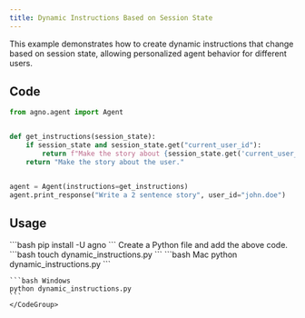```yaml
---
title: Dynamic Instructions Based on Session State
---
```


This example demonstrates how to create dynamic instructions that change based on session state, allowing personalized agent behavior for different users.

## Code

```python cookbook/agents/context_management/dynamic_instructions.py
from agno.agent import Agent


def get_instructions(session_state):
    if session_state and session_state.get("current_user_id"):
        return f"Make the story about {session_state.get('current_user_id')}."
    return "Make the story about the user."


agent = Agent(instructions=get_instructions)
agent.print_response("Write a 2 sentence story", user_id="john.doe")
```

## Usage

<Steps>
  <Snippet file="create-venv-step.mdx" />

  <Step title="Install libraries">
    ```bash
    pip install -U agno
    ```
  </Step>

  <Snippet file="export-openai-api.mdx" />

  <Step title="Create a Python file">
    Create a Python file and add the above code.
    ```bash
    touch dynamic_instructions.py
    ```
  </Step>

  <Step title="Run Agent">
    <CodeGroup>
    ```bash Mac
    python dynamic_instructions.py
    ```
    
    ```bash Windows
    python dynamic_instructions.py
    ```
    </CodeGroup>
  </Step>
  <Snippet file="find-all-cookbooks.mdx" />
</Steps>